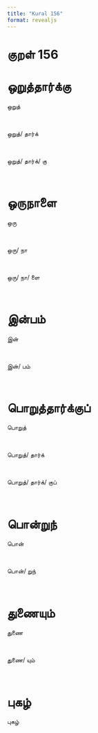 ```yaml
---
title: "Kural 156"
format: revealjs
---
```


# குறள் 156

# ஒறுத்தார்க்கு

:::: {.incremental}

::: {.fragment}


  ஒறுத்

:::

<br>

::: {.fragment}


  ஒறுத்/&nbsp;தார்க்

:::

<br>

::: {.fragment}


  ஒறுத்/&nbsp;தார்க்/&nbsp;கு

:::

<br>

::::

# ஒருநாளை

:::: {.incremental}

::: {.fragment}


  ஒரு

:::

<br>

::: {.fragment}


  ஒரு/&nbsp;நா

:::

<br>

::: {.fragment}


  ஒரு/&nbsp;நா/&nbsp;ளை

:::

<br>

::::

# இன்பம்

:::: {.incremental}

::: {.fragment}


  இன்

:::

<br>

::: {.fragment}


  இன்/&nbsp;பம்

:::

<br>

::::

# பொறுத்தார்க்குப்

:::: {.incremental}

::: {.fragment}


  பொறுத்

:::

<br>

::: {.fragment}


  பொறுத்/&nbsp;தார்க்

:::

<br>

::: {.fragment}


  பொறுத்/&nbsp;தார்க்/&nbsp;குப்

:::

<br>

::::

# பொன்றுந்

:::: {.incremental}

::: {.fragment}


  பொன்

:::

<br>

::: {.fragment}


  பொன்/&nbsp;றுந்

:::

<br>

::::

# துணையும்

:::: {.incremental}

::: {.fragment}


  துணை

:::

<br>

::: {.fragment}


  துணை/&nbsp;யும்

:::

<br>

::::

# புகழ்

:::: {.incremental}

::: {.fragment}


  புகழ்

:::

<br>

::::
